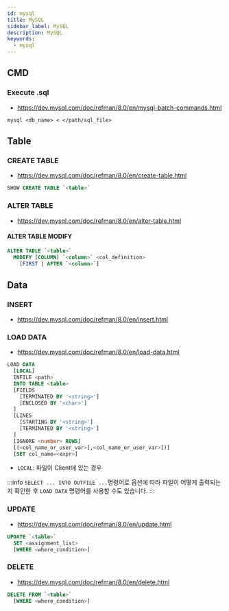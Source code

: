 ```yaml
---
id: mysql
title: MySQL
sidebar_label: MySQL
description: MySQL
keywords:
  - mysql
---
```


## CMD

### Execute .sql

- https://dev.mysql.com/doc/refman/8.0/en/mysql-batch-commands.html

```shell
mysql <db_name> < </path/sql_file>
```

## Table

### CREATE TABLE

- https://dev.mysql.com/doc/refman/8.0/en/create-table.html

```sql
SHOW CREATE TABLE `<table>`
```

### ALTER TABLE

- https://dev.mysql.com/doc/refman/8.0/en/alter-table.html

#### ALTER TABLE MODIFY

```sql
ALTER TABLE `<table>`
  MODIFY [COLUMN] `<column>` <col_definition>
    [FIRST | AFTER `<column>`]
```

## Data

### INSERT

- https://dev.mysql.com/doc/refman/8.0/en/insert.html

### LOAD DATA

- https://dev.mysql.com/doc/refman/8.0/en/load-data.html

```sql
LOAD DATA
  [LOCAL]
  INFILE <path>
  INTO TABLE <table>
  [FIELDS
    [TERMINATED BY '<string>']
    [ENCLOSED BY '<char>']
  ]
  [LINES
    [STARTING BY '<string>']
    [TERMINATED BY '<string>']
  ]
  [IGNORE <number> ROWS]
  [(<col_name_or_user_var>[,<col_name_or_user_var>])]
  [SET col_name=<expr>]
```

- `LOCAL`: 파일이 Client에 있는 경우

:::info
`SELECT ... INTO OUTFILE ...`명령어로 옵션에 따라 파일이 어떻게 출력되는지 확인한 후 `LOAD DATA` 명령어를 사용할 수도 있습니다.
:::

### UPDATE

- https://dev.mysql.com/doc/refman/8.0/en/update.html

```sql
UPDATE `<table>`
  SET <assignment_list>
  [WHERE <where_condition>]
```

### DELETE

- https://dev.mysql.com/doc/refman/8.0/en/delete.html

```sql
DELETE FROM `<table>`
  [WHERE <where_condition>]
```
